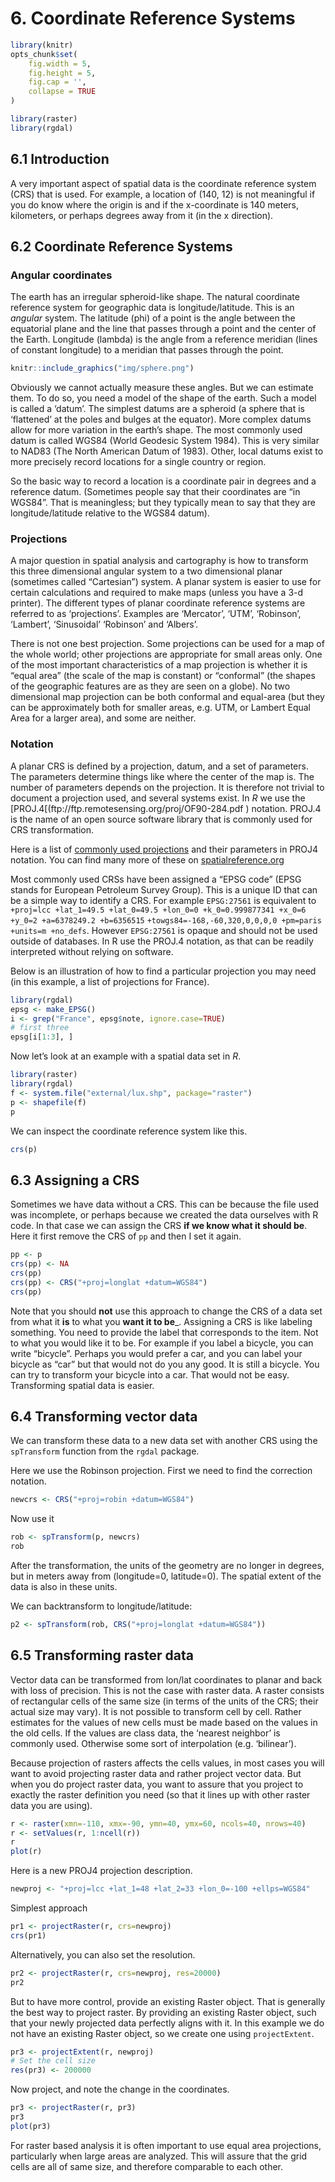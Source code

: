 # 6. Coordinate Reference Systems


```r
library(knitr)
opts_chunk$set(
	fig.width = 5,
	fig.height = 5,
	fig.cap = '',
	collapse = TRUE
)

library(raster)
library(rgdal)
```

## 6.1 Introduction

A very important aspect of spatial data is the coordinate reference system (CRS) that is used. For example, a location of (140, 12) is not meaningful if you do know where the origin is and if the x-coordinate is 140 meters, kilometers, or perhaps degrees away from it (in the x direction).

## 6.2 Coordinate Reference Systems 

### Angular coordinates 

The earth has an irregular spheroid-like shape. The natural coordinate reference system for geographic data is longitude/latitude. This is an *angular* system. The latitude (phi) of a point is the angle between the equatorial plane and the line that passes through a point and the center of the Earth. Longitude (lambda) is the angle from a reference meridian (lines of constant longitude) to a meridian that passes through the point. 

```r
knitr::include_graphics("img/sphere.png")
```

Obviously we cannot actually measure these angles. But we can estimate them. To do so, you need a model of the shape of the earth. Such a model is called a 'datum'. The simplest datums are a spheroid (a sphere that is 'flattened' at the poles and bulges at the equator). More complex datums allow for more variation in the earth's shape. The most commonly used datum is called WGS84 (World Geodesic System 1984). This is very similar to NAD83 (The North American Datum of 1983). Other, local datums exist to more precisely record locations for a single country or region. 

So the basic way to record a location is a coordinate pair in degrees and a reference datum. (Sometimes people say that their coordinates are "in WGS84". That is meaningless; but they typically mean to say that they are longitude/latitude relative to the WGS84 datum).

### Projections

A major question in spatial analysis and cartography is how to transform this three dimensional angular system to a two dimensional planar (sometimes called "Cartesian") system. A planar system is easier to use for certain calculations and required to make maps (unless you have a 3-d printer). The different types of planar coordinate reference systems are referred to as 'projections'. Examples are 'Mercator', 'UTM', 'Robinson', 'Lambert', 'Sinusoidal' 'Robinson' and 'Albers'. 

There is not one best projection. Some projections can be used for a map of the whole world; other projections are appropriate for small areas only. One of the most important characteristics of a map projection is whether it is "equal area" (the scale of the map is constant) or "conformal" (the shapes of the geographic features are as they are seen on a globe). No two dimensional map projection can be both conformal and equal-area (but they can be approximately both for smaller areas, e.g. UTM, or Lambert Equal Area for a larger area), and some are neither. 


### Notation


A planar CRS is defined by a projection, datum, and a set of parameters. The parameters determine things like where the center of the map is. The number of parameters depends on the projection. It is therefore not trivial to document a projection used, and several systems exist. In *R* we use the [PROJ.4[(ftp://ftp.remotesensing.org/proj/OF90-284.pdf
) notation. PROJ.4 is the name of an open source software library that is commonly used for CRS transformation. 

Here is a list of [commonly used projections](http://www.remotesensing.org/geotiff/proj_list/) and their parameters in PROJ4 notation. You can find many more of these on [spatialreference.org](http://spatialreference.org/ref/epsg/4326/)

Most commonly used CRSs have been assigned a "EPSG code" (EPSG stands for European Petroleum Survey Group). This is a unique ID that can be a simple way to identify a CRS. For example `EPSG:27561` is equivalent to `+proj=lcc +lat_1=49.5 +lat_0=49.5 +lon_0=0 +k_0=0.999877341 +x_0=6 +y_0=2 +a=6378249.2 +b=6356515` `+towgs84=-168,-60,320,0,0,0,0 +pm=paris +units=m +no_defs`. However `EPSG:27561` is opaque and should not be used outside of databases. In R use the PROJ.4 notation, as that can be readily interpreted without relying on software. 


Below is an illustration of how to find a particular projection you may need (in this example, a list of projections for France).
```r
library(rgdal)
epsg <- make_EPSG()
i <- grep("France", epsg$note, ignore.case=TRUE)
# first three
epsg[i[1:3], ]
```

Now let's look at an example with a spatial data set in *R*. 

```r
library(raster)
library(rgdal)
f <- system.file("external/lux.shp", package="raster")
p <- shapefile(f)
p
```

We can inspect the coordinate reference system like this.
```r
crs(p)
```



## 6.3 Assigning a CRS

Sometimes we have data without a CRS. This can be because the file used was incomplete, or perhaps because we created the data ourselves with R code. In that case we can assign the CRS __if we know what it should be__. Here it first remove the CRS of `pp` and then I set it again. 

```r
pp <- p
crs(pp) <- NA
crs(pp)
crs(pp) <- CRS("+proj=longlat +datum=WGS84")
crs(pp)
```

Note that you should __not__ use this approach to change the CRS of a data set from what it __is__ to what you __want it to be___. Assigning a CRS is like labeling something. You need to provide the label that corresponds to the item. Not to what you would like it to be. For example if you label a bicycle, you can write "bicycle". Perhaps you would prefer a car, and you can label your bicycle as "car" but that would not do you any good. It is still a bicycle. You can try to transform your bicycle into a car. That would not be easy. Transforming spatial data is easier.


## 6.4 Transforming vector data


We can transform these data to a new data set with another CRS using the `spTransform` function from the `rgdal` package. 

Here we use the Robinson projection. First we need to find the correction notation. 

```r
newcrs <- CRS("+proj=robin +datum=WGS84")
```

Now use it
```r
rob <- spTransform(p, newcrs)
rob
```

After the transformation, the units of the geometry are no longer in degrees, but in meters away from (longitude=0, latitude=0). The spatial extent of the data is also in these units.

We can backtransform to longitude/latitude:

```r
p2 <- spTransform(rob, CRS("+proj=longlat +datum=WGS84"))
```



## 6.5 Transforming raster data

Vector data can be transformed from lon/lat coordinates to planar and back with loss of precision. This is not the case with raster data. A raster consists of rectangular cells of the same size (in terms of the units of the CRS; their actual size may vary). It is not possible to transform cell by cell. Rather estimates for the values of new cells must be made based on the values in the old cells. If the values are class data, the 'nearest neighbor' is commonly used. Otherwise some sort of interpolation (e.g. 'bilinear').

Because projection of rasters affects the cells values, in most cases you will want to avoid projecting raster data and rather project vector data. But when you do project raster data, you want to assure that you project to exactly the raster definition you need (so that it lines up with other raster data you are using).  


```r
r <- raster(xmn=-110, xmx=-90, ymn=40, ymx=60, ncols=40, nrows=40)
r <- setValues(r, 1:ncell(r))
r
plot(r)
```

Here is a new PROJ4 projection description.
```r
newproj <- "+proj=lcc +lat_1=48 +lat_2=33 +lon_0=-100 +ellps=WGS84"
```

Simplest approach
```r
pr1 <- projectRaster(r, crs=newproj)
crs(pr1)
```

Alternatively, you can also set the resolution.
```r
pr2 <- projectRaster(r, crs=newproj, res=20000)
pr2
```

But to have more control, provide an existing Raster object. That is generally the best way to project raster. By providing an existing Raster object, such that your newly projected data perfectly aligns with it. In this example we do not have an existing Raster object, so we create one using `projectExtent`.

```r
pr3 <- projectExtent(r, newproj)
# Set the cell size 
res(pr3) <- 200000
```

Now project, and note the change in the coordinates.
```r
pr3 <- projectRaster(r, pr3)
pr3
plot(pr3)
```

For raster based analysis it is often important to use equal area projections, particularly when large areas are analyzed. This will assure that the grid cells are all of same size, and therefore comparable to each other.


